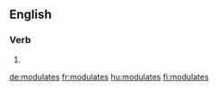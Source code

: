 {{also|modulâtes}}
==English==

===Verb===
{{head|en|verb form}}

# {{en-third-person singular of|modulate}}

[[de:modulates]]
[[fr:modulates]]
[[hu:modulates]]
[[fi:modulates]]